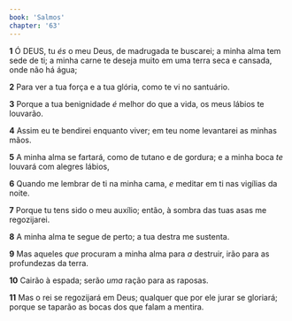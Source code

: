 ```yaml
---
book: 'Salmos'
chapter: '63'
---
```


**1** Ó DEUS, tu _és_ o meu Deus, de madrugada te buscarei; a minha alma tem sede de ti; a minha carne te deseja muito em uma terra seca e cansada, onde não há água;

**2** Para ver a tua força e a tua glória, como te vi no santuário.

**3** Porque a tua benignidade _é_ melhor do que a vida, os meus lábios te louvarão.

**4** Assim eu te bendirei enquanto viver; em teu nome levantarei as minhas mãos.

**5** A minha alma se fartará, como de tutano e de gordura; e a minha boca _te_ louvará com alegres lábios,

**6** Quando me lembrar de ti na minha cama, _e_ meditar em ti nas vigílias da noite.

**7** Porque tu tens sido o meu auxílio; então, à sombra das tuas asas me regozijarei.

**8** A minha alma te segue de perto; a tua destra me sustenta.

**9** Mas aqueles _que_ procuram a minha alma para _a_ destruir, irão para as profundezas da terra.

**10** Cairão à espada; serão _uma_ ração para as raposas.

**11** Mas o rei se regozijará em Deus; qualquer que por ele jurar se gloriará; porque se taparão as bocas dos que falam a mentira.
